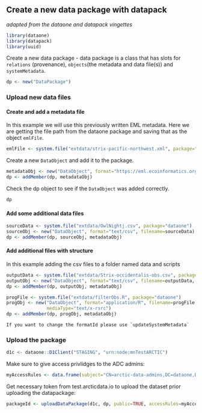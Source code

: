 ## Create a new data package with datapack
*adapted from the dataone and datapack vingettes*

```r
library(dataone)
library(datapack)
library(uuid)
```

Create a new data package
 - data package is a class that has slots for `relations` (provenance), `objects`(the metadata and data file(s)) and `systemMetadata`.
```r
dp <- new("DataPackage")
```

### Upload new data files

#### Create and add a metadata file

In this example we will use this previously written EML metadata. Here we are getting the file path from the dataone package and saving that as the object `emlFile`.
```r
emlFile <- system.file("extdata/strix-pacific-northwest.xml", package="dataone")
```

Create a new `DataObject` and add it to the package.
```r
metadataObj <- new("DataObject", format="https://eml.ecoinformatics.org/eml-2.2.0", filename=emlFile)
dp <- addMember(dp, metadataObj)
```

Check the dp object to see if the `DataObject` was added correctly.
```r
dp
```

#### Add some additional data files
```r
sourceData <- system.file("extdata/OwlNightj.csv", package="dataone")
sourceObj <- new("DataObject", format="text/csv", filename=sourceData)
dp <- addMember(dp, sourceObj, metadataObj)
```

#### Add additional files with structure

In this example adding the csv files to a folder named data and scripts
```r
outputData <- system.file("extdata/Strix-occidentalis-obs.csv", package="dataone")
outputObj <- new("DataObject", format="text/csv", filename=outputData, targetPath = "data")
dp <- addMember(dp, outputObj, metadataObj)

progFile <- system.file("extdata/filterObs.R", package="dataone")
progObj <- new("DataObject", format="application/R", filename=progFile, targetPath = "scripts",
               mediaType="text/x-rsrc")
dp <- addMember(dp, progObj, metadataObj)
```

```block
If you want to change the formatId please use `updateSystemMetadata`
```

### Upload the package

```r
d1c <- dataone::D1Client("STAGING", "urn:node:mnTestARCTIC")
```

Make sure to give access privlidges to the ADC admins:
```r
myAccessRules <- data.frame(subject="CN=arctic-data-admins,DC=dataone,DC=org", permission="changePermission") 
```

Get necessary token from test.arcticdata.io to upload the dataset prior uploading the datapackage:
```r
packageId <- uploadDataPackage(d1c, dp, public=TRUE, accessRules=myAccessRules, quiet=FALSE)
```
